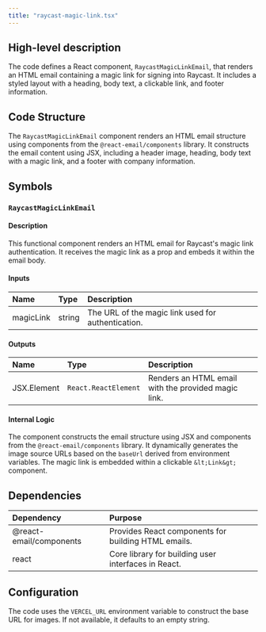 ```yaml
---
title: "raycast-magic-link.tsx"
---
```


## High-level description
The code defines a React component, `RaycastMagicLinkEmail`, that renders an HTML email containing a magic link for signing into Raycast. It includes a styled layout with a heading, body text, a clickable link, and footer information.

## Code Structure
The `RaycastMagicLinkEmail` component renders an HTML email structure using components from the `@react-email/components` library. It constructs the email content using JSX, including a header image, heading, body text with a magic link, and a footer with company information.

## Symbols

### `RaycastMagicLinkEmail`
#### Description
This functional component renders an HTML email for Raycast's magic link authentication. It receives the magic link as a prop and embeds it within the email body.

#### Inputs
| Name | Type | Description |
|:-----|:-----|:------------|
| magicLink | string | The URL of the magic link used for authentication. |

#### Outputs
| Name | Type | Description |
|:-----|:-----|:------------|
| JSX.Element | `React.ReactElement` | Renders an HTML email with the provided magic link. |

#### Internal Logic
The component constructs the email structure using JSX and components from the `@react-email/components` library. It dynamically generates the image source URLs based on the `baseUrl` derived from environment variables. The magic link is embedded within a clickable `&lt;Link&gt;` component.

## Dependencies
| Dependency | Purpose |
|:-----------|:--------|
| @react-email/components | Provides React components for building HTML emails. |
| react | Core library for building user interfaces in React. |

## Configuration
The code uses the `VERCEL_URL` environment variable to construct the base URL for images. If not available, it defaults to an empty string.
